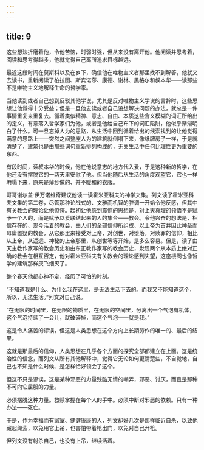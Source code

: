 ```yaml
---
---
---
```

title: 9
---




这些想法折磨着他，令他苦恼，时弱时强，但从来没有离开他。他阅读并思考着，阅读和思考得越多，他就觉得自己离所追求目标越远。

最近这段时间在莫斯科以及在乡下，确信他在唯物主义者那里找不到解答，他就又去读书，重新阅读了柏拉图、斯宾诺莎、康德、谢林、黑格尔和叔本华——读那些不是唯物主义地解释生命的哲学家。

当他读到或者自己想到反驳其他学说，尤其是反对唯物主义学说的言辞时，这些思想让他觉得十分受益；但是一旦他去读或者自己设想解决问题的办法，就总是一件事情重复来重复去。循着类似精神、意志、自由、本质这些含义模糊的词汇所给出的定义，有意落入哲学家们为他，或者是他给自己布下的词汇陷阱，他似乎渐渐明白了什么。可一旦忘掉人为的思路，从生活中回到循着给出的线索找到的让他觉得满意的思路上——突然之间整座人为的建筑就倒塌下来，像纸牌房子一样，于是就清楚了，建筑也是由那些词句重新排列构成的，无关生活中任何比理性更为重要的东西。

有段时间，读叔本华的时候，他在他说意志的地方代入爱，于是这种新的哲学，在他还没有摆脱它的一两天里安慰了他。但当他随后从生活的角度观望它，它也一样坍塌下来，原来是薄纱做的、并不暖和的衣服。

哥哥谢尔盖·伊万诺维奇建议他读一读霍米亚科夫的神学文集。列文读了霍米亚科夫文集的第二卷，尽管那种论战式的、文雅而机智的腔调一开始令他反感，但其中有关教会的理论让他惊愕。起初让他感到震惊的思想是，对上天真理的领悟不是赋予一个人的，而是赋予以爱联结起来的人的集合——教会。令他兴奋的想法是，相信存在的、现今活着的教会，由人们的全部信仰所组成、以上帝为首并因此神圣而毋庸置疑的教会，从它那里来接受对上帝，对创世，对堕落，对赎罪的信仰，相比从上帝，从遥远、神秘的上帝那里，从创世等等开始，是多么容易。但是，读了由天主教作家写的教会历史和由东正教作家写的教会历史，发现两个从本质上绝对正确的教会在相互否定，他对霍米亚科夫有关教会的理论感到失望，这座楼阁也像哲学的建筑那样灰飞烟灭了。

整个春天他都心神不定，经历了可怕的时刻。

“不知道我是什么、为什么我在这里，是无法生活下去的。而我又不能知道这个，所以，无法生活。”列文对自己说。

“在无限的时间里，在无限的物质里，在无限的空间里，分离出一个气泡有机体，这个气泡持续了一会儿，就破碎掉，而这个气泡——就是我。”

这是令人痛苦的谬误，但这是人类思想在这个方向上长期劳作的唯一的、最后的结果。

这就是那最后的信仰，人类思想在几乎各个方面的探究全部都建立在上面。这是统治性的信念，而列文从所有其他解释中，觉得它无论如何更清楚些，不自觉地，自己也不知是什么时候、是怎样恰好领会了这个。

但这不只是谬误，这是某种邪恶的力量残酷无情的嘲弄，邪恶、讨厌，而且是那种不可向它屈服的力量。

必须摆脱这种力量。救赎掌握在每个人的手中。必须中断对邪恶的依赖。只有一种办法——死亡。

于是，作为幸福而有家室、健健康康的人，列文却好几次是那样临近自杀，以致他藏起绳索，以免用它上吊，也害怕带着枪出门，以免对自己开枪。

但列文没有射杀自己，也没有上吊，继续活着。